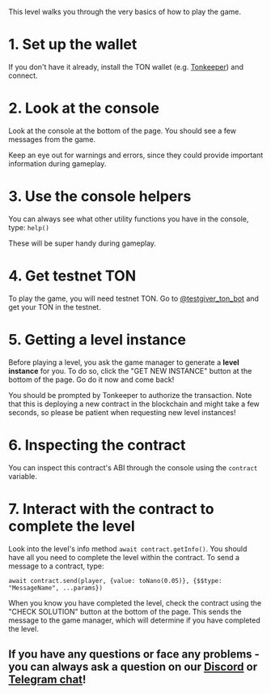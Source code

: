 This level walks you through the very basics of how to play the game.

# 1. Set up the wallet

If you don't have it already, install the TON wallet (e.g. [Tonkeeper](https://tonkeeper.com/)) and connect.

# 2. Look at the console

Look at the console at the bottom of the page. You should see a few messages from the game.

Keep an eye out for warnings and errors, since they could provide important information during gameplay.

# 3. Use the console helpers

You can always see what other utility functions you have in the console, type: `help()`

These will be super handy during gameplay.

# 4. Get testnet TON

To play the game, you will need testnet TON. Go to [@testgiver_ton_bot](https://t.me/testgiver_ton_bot) and get your TON in the testnet.

# 5. Getting a level instance

Before playing a level, you ask the game manager to generate a **level instance** for you. To do so, click the "GET NEW INSTANCE" button at the bottom of the page. Go do it now and come back!

You should be prompted by Tonkeeper to authorize the transaction. Note that this is deploying a new contract in the blockchain and might take a few seconds, so please be patient when requesting new level instances!

# 6. Inspecting the contract

You can inspect this contract's ABI through the console using the `contract` variable.

# 7. Interact with the contract to complete the level

Look into the level's info method `await contract.getInfo()`.
You should have all you need to complete the level within the contract.
To send a message to a contract, type:

`await contract.send(player, {value: toNano(0.05)}, {$$type: "MessageName", ...params})`

When you know you have completed the level, check the contract using the "CHECK SOLUTION" button at the bottom of the page.
This sends the message to the game manager, which will determine if you have completed the level.

## If you have any questions or face any problems - you can always ask a question on our [Discord](https://discord.com/invite/vaFRDfG4uz) or [Telegram chat](https://t.me/hacktheton)!
